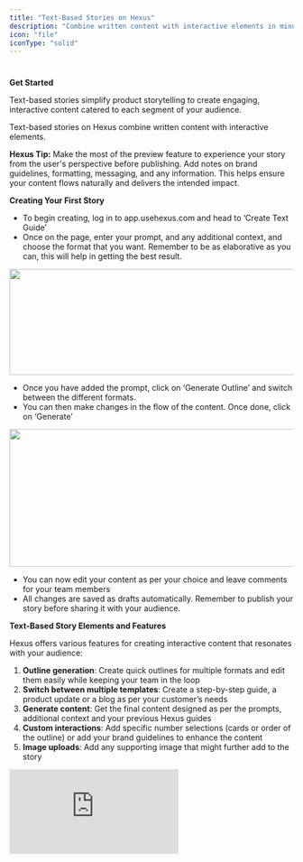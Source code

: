 ```yaml
---
title: "Text-Based Stories on Hexus"
description: "Combine written content with interactive elements in minutes"
icon: "file"
iconType: "solid"
---
```


# 

**Get Started**

Text-based stories simplify product storytelling to create engaging, interactive content catered to each segment of your audience. 

Text-based stories on Hexus combine written content with interactive elements. 

**Hexus Tip:** Make the most of the preview feature to experience your story from the user's perspective before publishing. Add notes on brand guidelines, formatting, messaging, and any information. This helps ensure your content flows naturally and delivers the intended impact.

**Creating Your First Story**

- To begin creating, log in to app.usehexus.com and head to ‘Create Text Guide’
- Once on the page, enter your prompt, and any additional context, and choose the format that you want. Remember to be as elaborative as you can, this will help in getting the best result. 

<img
  height="188"
  width="624"
  src="https://lh7-rt.googleusercontent.com/docsz/AD_4nXcptoeeIsT5EAYbDr3eNCa1Xo13jtPdU1ImTl_r56RWJJBkIqTQk-8yMrGFkz7UJ2HCcwxu38zZYzny7Q9HF6rIgaoIfKfJPsMespnyxNar4YgAWAmyyAPC10x-ha4ee9fNHoBjUg?key=OF5-EHrRPpJckcicp5kYBTSs"
/>

- Once you have added the prompt, click on ‘Generate Outline’ and switch between the different formats.
- You can then make changes in the flow of the content. Once done, click on ‘Generate’

<img
  height="244"
  width="624"
  src="https://lh7-rt.googleusercontent.com/docsz/AD_4nXeZMvlEkTMtjKuniBblLbxAKElDYNjZu1Wjc90urhZDJxfUKGIPCHnrzp72wS6SQMSMxcJ0X1i8E6GAKWvXr4vH9U-ShifUNEpYlcePDbsK99GeYeVnvumzpz_B533nQcsZ70GY?key=OF5-EHrRPpJckcicp5kYBTSs"
/>

- You can now edit your content as per your choice and leave comments for your team members
- All changes are saved as drafts automatically. Remember to publish your story before sharing it with your audience.

**Text-Based Story Elements and Features**

Hexus offers various features for creating interactive content that resonates with your audience:

1. **Outline generation**: Create quick outlines for multiple formats and edit them easily while keeping your team in the loop
2. **Switch between multiple templates**: Create a step-by-step guide, a product update or a blog as per your customer’s needs
3. **Generate content**: Get the final content designed as per the prompts, additional context and your previous Hexus guides
4. **Custom interactions**: Add specific number selections (cards or order of the outline) or add your brand guidelines to enhance the content
5. **Image uploads**: Add any supporting image that might further add to the story

<div style={{ width:"100%" }}>
<iframe src="https://app.usehexus.com/embed/8367b1ee-3d92-4186-9f6c-88e7583f8b60?refid=" style={{ width:"100%",height:"500px",border:"0" }} frameBorder="0" allowFullScreen title="Hexus Flow" />

</div>

**Building Your Story**

In a nutshell, all stories that you’ll build will have these elements:

- Select your story type
- Add a detailed prompt and additional context on your brand guidelines
- Add and arrange content elements in sequence
- Customize interactive elements
- Preview, edit, and refine your story
- Publish when ready

<div style={{ width:"100%" }}>
<iframe src="https://app.usehexus.com/embed/0b083229-aada-436c-a2ea-0677242f1d9f?refid=" style={{ width:"100%",height:"500px",border:"0" }} frameBorder="0" allowFullScreen title="Hexus Flow" />

</div>

**Text-Based Story Applications**

Text-based stories work effectively for:

- Product tutorials
- User guides
- Complex information delivery
- Interactive experiences
- Training materials
- Onboarding sequences

**Upcoming updates:**

- AI assistant to help with inline editing 
- Native embeds for external links

**FAQs**

<AccordionGroup>
  <Accordion title="1. What types of content can I create with text-based stories?" defaultOpen="false">
    You can create various content types including product tutorials, user guides, interactive experiences, and training materials. The platform is flexible enough to accommodate both simple guides and complex interactive narratives.
  </Accordion>
  <Accordion title="2. How do I preview my story before publishing it?" defaultOpen="false">
    Use the built-in preview feature to experience your story from the user's perspective. This allows you to test the flow and interaction points before sharing with your audience.
  </Accordion>
  <Accordion title="3. Can I modify my story after publishing?" defaultOpen="false">
    Yes, you can make changes to published stories. All edits will be saved as drafts until you choose to publish them again.
  </Accordion>
</AccordionGroup>